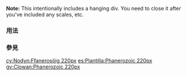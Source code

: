 {{Documentation subpage}}
<!-- PLEASE ADD CATEGORIES AND INTERWIKIS AT THE BOTTOM OF THIS PAGE -->
'''Note:''' This intentionally includes a hanging div.  You need to close it after you've included any scales, etc.

=== 用法 ===

=== 參見 ===

<includeonly>
<!-- CATEGORIES AND INTERWIKIS HERE, THANKS -->
[[cy:Nodyn:Ffanerosöig 220px]]
[[es:Plantilla:Phanerozoic 220px]]
[[gv:Clowan:Phanerozoic 220px]]
</includeonly>